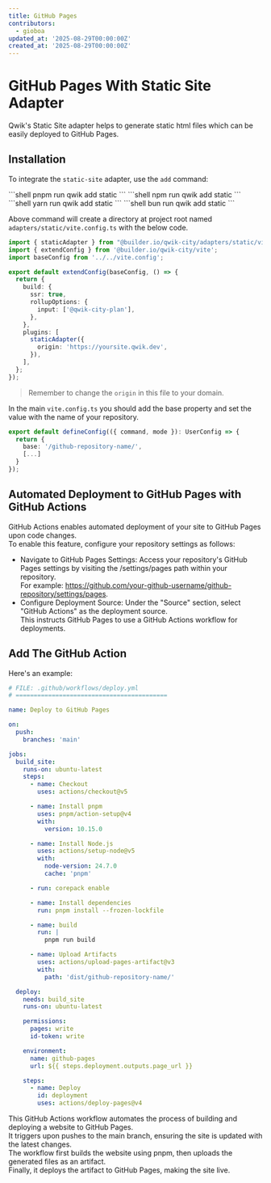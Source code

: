 ```yaml
---
title: GitHub Pages
contributors:
  - gioboa
updated_at: '2025-08-29T00:00:00Z'
created_at: '2025-08-29T00:00:00Z'
---
```



# GitHub Pages With Static Site Adapter

Qwik's Static Site adapter helps to generate static html files which can be easily deployed to GitHub Pages.

## Installation

To integrate the `static-site` adapter, use the `add` command:

<PackageManagerTabs>
<span q:slot="pnpm">
```shell
pnpm run qwik add static
```
</span>
<span q:slot="npm">
```shell
npm run qwik add static
```
</span>
<span q:slot="yarn">
```shell
yarn run qwik add static
```
</span>
<span q:slot="bun">
```shell
bun run qwik add static
```
</span>
</PackageManagerTabs>

Above command will create a directory at project root named `adapters/static/vite.config.ts` with the below code.

```ts title="adapters/static/vite.config.ts"
import { staticAdapter } from "@builder.io/qwik-city/adapters/static/vite";
import { extendConfig } from '@builder.io/qwik-city/vite';
import baseConfig from '../../vite.config';

export default extendConfig(baseConfig, () => {
  return {
    build: {
      ssr: true,
      rollupOptions: {
        input: ['@qwik-city-plan'],
      },
    },
    plugins: [
      staticAdapter({
        origin: 'https://yoursite.qwik.dev',
      }),
    ],
  };
});
```

> Remember to change the `origin` in this file to your domain.

In the main `vite.config.ts` you should add the base property and set the value with the name of your repository.

```ts
export default defineConfig(({ command, mode }): UserConfig => {
  return {
    base: '/github-repository-name/',
    [...]
  }
});
```

## Automated Deployment to GitHub Pages with GitHub Actions

GitHub Actions enables automated deployment of your site to GitHub Pages upon code changes.<br/>
To enable this feature, configure your repository settings as follows:
- Navigate to GitHub Pages Settings: Access your repository's GitHub Pages settings by visiting the /settings/pages path within your repository.<br/>
For example: https://github.com/your-github-username/github-repository/settings/pages.
- Configure Deployment Source: Under the "Source" section, select "GitHub Actions" as the deployment source.<br/>
This instructs GitHub Pages to use a GitHub Actions workflow for deployments.

## Add The GitHub Action 

Here's an example:

```yml
# FILE: .github/workflows/deploy.yml
# ==========================================

name: Deploy to GitHub Pages

on:
  push:
    branches: 'main'

jobs:
  build_site:
    runs-on: ubuntu-latest
    steps:
      - name: Checkout
        uses: actions/checkout@v5

      - name: Install pnpm
        uses: pnpm/action-setup@v4
        with:
          version: 10.15.0

      - name: Install Node.js
        uses: actions/setup-node@v5
        with:
          node-version: 24.7.0
          cache: 'pnpm'

      - run: corepack enable

      - name: Install dependencies
        run: pnpm install --frozen-lockfile

      - name: build
        run: |
          pnpm run build

      - name: Upload Artifacts
        uses: actions/upload-pages-artifact@v3
        with:
          path: 'dist/github-repository-name/'

  deploy:
    needs: build_site
    runs-on: ubuntu-latest

    permissions:
      pages: write
      id-token: write

    environment:
      name: github-pages
      url: ${{ steps.deployment.outputs.page_url }}

    steps:
      - name: Deploy
        id: deployment
        uses: actions/deploy-pages@v4
```

This GitHub Actions workflow automates the process of building and deploying a website to GitHub Pages.<br/>
It triggers upon pushes to the main branch, ensuring the site is updated with the latest changes.<br/>
The workflow first builds the website using pnpm, then uploads the generated files as an artifact.<br/>
Finally, it deploys the artifact to GitHub Pages, making the site live.